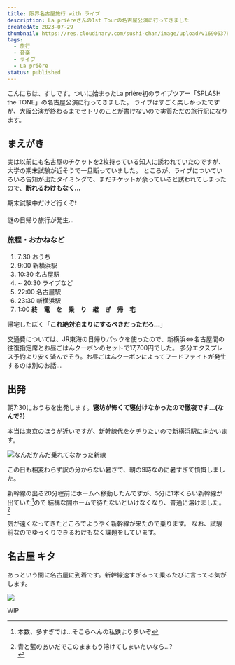 ```yaml
---
title: 限界名古屋旅行 with ライブ
description: La prièreさんの1st Tourの名古屋公演に行ってきました
createdAt: 2023-07-29
thumbnail: https://res.cloudinary.com/sushi-chan/image/upload/v1690637842/live/splash-the-tone/nagoya/IMG_2920_tlqzq1.jpg
tags:
  - 旅行
  - 音楽
  - ライブ
  - La prière
status: published
---
```


こんにちは、すしです。ついに始まったLa prière初のライブツアー「SPLASH the TONE」の名古屋公演に行ってきました。
ライブはすごく楽しかったですが、大阪公演が終わるまでセトリのことが書けないので実質ただの旅行記になります。

## まえがき

実は以前にも名古屋のチケットを2枚持っている知人に誘われていたのですが、大学の期末試験が近そうで一旦断っていました。
ところが、ライブについていろいろ告知が出たタイミングで、まだチケットが余っていると誘われてしまったので、**断れるわけもなく...**

<TextCard>期末試験中だけど行くぞ❗</TextCard>

謎の日帰り旅行が発生...

### 旅程・おかねなど

1. 7:30 おうち
2. 9:00 新横浜駅
3. 10:30 名古屋駅
4. ~ 20:30 ライブなど
5. 22:00 名古屋駅
6. 23:30 新横浜駅
7. 1:00 **終　電　を　乗　り　継　ぎ　帰　宅**

帰宅したぼく「**これ絶対泊まりにするべきだっただろ...**」

交通費については、JR東海の日帰りパックを使ったので、新横浜⇔名古屋間の往復指定席とお昼ごはんクーポンのセットで17,700円でした。
多分エクスプレス予約より安く済んでそう。<Spoiler>お昼ごはんクーポンによってフードファイトが発生するのは別のお話...</Spoiler>

## 出発

朝7:30におうちを出発します。**寝坊が怖くて寝付けなかったので徹夜です...(なんで?)**

本当は東京のほうが近いですが、新幹線代をケチりたいので新横浜駅に向かいます。

<TweetCard id="1685072476303417344" caption="愚か" />

![なんだかんだ乗れてなかった新線](https://res.cloudinary.com/sushi-chan/image/upload/v1690733530/live/splash-the-tone/nagoya/IMG_2902_ookked.jpg)

この日も相変わらず訳の分からない暑さで、朝の9時なのに暑すぎて憤慨しました。

新幹線の出る20分程前にホームへ移動したんですが、5分に1本くらい新幹線が出ていた[^1]ので
結構な間ホームで待たないといけなくなり、普通に溶けました。[^2]

[^1]: 本数、多すぎでは...そこらへんの私鉄より多いぞ
[^2]:
    <div>
      <span className="block">
        青と藍のあいだでこのままもう溶けてしまいたいなら...?
      </span>
      <PlayerCard
        url="https://youtu.be/4Qjk68CY5iw?si=r6hJX4RUz1Ztn5by"
        className="float-left"
      />
    </div>

<TweetCard id="1685078484505526272" />

気が遠くなってきたところでようやく新幹線が来たので乗ります。
なお、試験前なのでゆっくりできるわけもなく課題をしています。

<TweetCard id="1685086363157438464" />

## 名古屋 キタ

あっという間に名古屋に到着です。新幹線速すぎるって乗るたびに言ってる気がします。

![](https://res.cloudinary.com/sushi-chan/image/upload/v1690733528/live/splash-the-tone/nagoya/IMG_2909_tklcpv.jpg)

<TextCard>WIP</TextCard>
